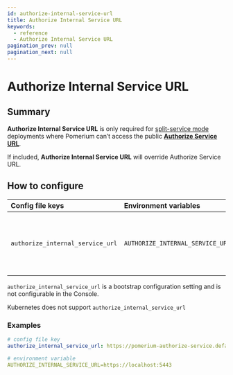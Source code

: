 ```yaml
---
id: authorize-internal-service-url
title: Authorize Internal Service URL
keywords:
  - reference
  - Authorize Internal Service URL
pagination_prev: null
pagination_next: null
---
```



# Authorize Internal Service URL

## Summary

**Authorize Internal Service URL** is only required for [split-service mode](/docs/internals/configuration#all-in-one-vs-split-service-mode) deployments where Pomerium can’t access the public [**Authorize Service URL**](/docs/reference/authorize-service-url).

If included, **Authorize Internal Service URL** will override Authorize Service URL.

## How to configure

<Tabs>
<TabItem value="Core" label="Core">

| **Config file keys**             | **Environment variables**        | **Type** | **Usage**                                                  |
| :------------------------------- | :------------------------------- | :------- | :--------------------------------------------------------- |
| `authorize_internal_service_url` | `AUTHORIZE_INTERNAL_SERVICE_URL` | `URL`    | **required** (Inferred in all-in-one mode to be localhost) |

</TabItem>
<TabItem value="Enterprise" label="Enterprise">

`authorize_internal_service_url` is a bootstrap configuration setting and is not configurable in the Console.

</TabItem>
<TabItem value="Kubernetes" label="Kubernetes">

Kubernetes does not support `authorize_internal_service_url`

</TabItem>
</Tabs>

### Examples

```yaml
# config file key
authorize_internal_service_url: https://pomerium-authorize-service.default.svc.cluster.local

# environment variable
AUTHORIZE_INTERNAL_SERVICE_URL=https://localhost:5443
```
